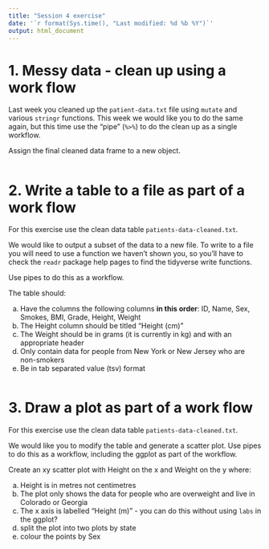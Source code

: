 ```yaml
---
title: "Session 4 exercise"
date: '`r format(Sys.time(), "Last modified: %d %b %Y")`'
output: html_document
---
```


# 1. Messy data - clean up using a work flow

Last week you cleaned up the `patient-data.txt` file using `mutate` and various
`stringr` functions. This week we would like you to do the same again, but this
time use the "pipe" (`%>%`) to do the clean up as a single workflow.

Assign the final cleaned data frame to a new object.

```r

```

# 2. Write a table to a file as part of a work flow

For this exercise use the clean data table `patients-data-cleaned.txt`. 

We would like to output a subset of the data to a new file. To write to a file
you will need to use a function we haven't shown you, so you'll have to check
the `readr` package help pages to find the tidyverse write functions.

Use pipes to do this as a workflow.

The table should:

a) Have the columns the following columns **in this order**:
        ID, Name, Sex, Smokes, BMI, Grade, Height, Weight
b) The Height column should be titled "Height (cm)" 
c) The Weight should be in grams (it is currently in kg) and with an appropriate header
d) Only contain data for people from New York or New Jersey who are non-smokers
e) Be in tab separated value (tsv) format

```r

```

# 3. Draw a plot as part of a work flow

For this exercise use the clean data table `patients-data-cleaned.txt`. 

We would like you to modify the table and generate a scatter plot. Use pipes to
do this as a workflow, including the ggplot as part of the workflow.

Create an xy scatter plot with Height on the x and  Weight on the y where:

a) Height is in metres not centimetres
b) The plot only shows the data for people who are overweight and live in
Colorado or Georgia
c) The x axis is labelled "Height (m)" - you can do this without using `labs`
in the ggplot?
d) split the plot into two plots by state
e) colour the points by Sex

```r

```
